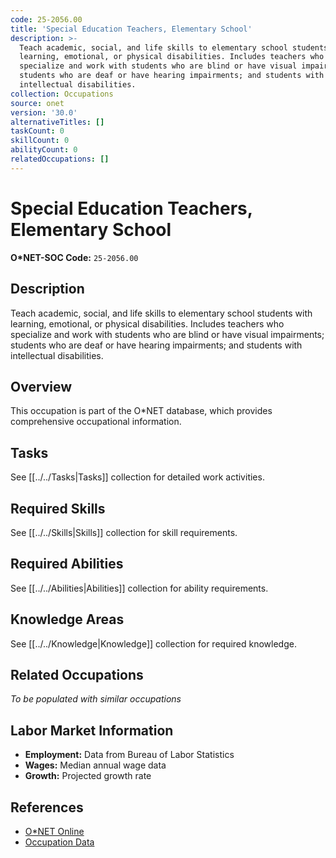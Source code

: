 ```yaml
---
code: 25-2056.00
title: 'Special Education Teachers, Elementary School'
description: >-
  Teach academic, social, and life skills to elementary school students with
  learning, emotional, or physical disabilities. Includes teachers who
  specialize and work with students who are blind or have visual impairments;
  students who are deaf or have hearing impairments; and students with
  intellectual disabilities.
collection: Occupations
source: onet
version: '30.0'
alternativeTitles: []
taskCount: 0
skillCount: 0
abilityCount: 0
relatedOccupations: []
---
```

# Special Education Teachers, Elementary School

**O*NET-SOC Code:** `25-2056.00`

## Description

Teach academic, social, and life skills to elementary school students with learning, emotional, or physical disabilities. Includes teachers who specialize and work with students who are blind or have visual impairments; students who are deaf or have hearing impairments; and students with intellectual disabilities.

## Overview

This occupation is part of the O*NET database, which provides comprehensive occupational information.

## Tasks

See [[../../Tasks|Tasks]] collection for detailed work activities.

## Required Skills

See [[../../Skills|Skills]] collection for skill requirements.

## Required Abilities

See [[../../Abilities|Abilities]] collection for ability requirements.

## Knowledge Areas

See [[../../Knowledge|Knowledge]] collection for required knowledge.

## Related Occupations

*To be populated with similar occupations*

## Labor Market Information

- **Employment:** Data from Bureau of Labor Statistics
- **Wages:** Median annual wage data
- **Growth:** Projected growth rate

## References

- [O*NET Online](https://www.onetonline.org/link/summary/25-2056.00)
- [Occupation Data](https://www.onetcenter.org/)

